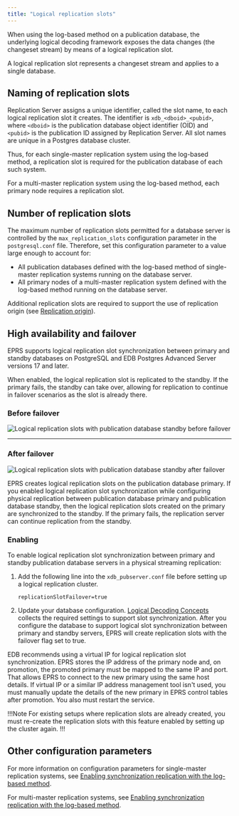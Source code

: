 ```yaml
---
title: "Logical replication slots"
---
```


When using the log-based method on a publication database, the underlying logical decoding framework exposes the data changes (the changeset stream) by means of a logical replication slot.

A logical replication slot represents a changeset stream and applies to a single database. 

## Naming of replication slots

Replication Server assigns a unique identifier, called the slot name, to each logical replication slot it creates. The identifier is  `xdb_<dboid>_<pubid>`, where `<dboid>` is the publication database object identifier (OID) and `<pubid>` is the publication ID assigned by Replication Server. All slot names are unique in a Postgres database cluster.

Thus, for each single-master replication system using the log-based method, a replication slot is required for the publication database of each such system.

For a multi-master replication system using the log-based method, each primary node requires a replication slot.

## Number of replication slots

The maximum number of replication slots permitted for a database server is controlled by the `max_replication_slots` configuration parameter in the `postgresql.conf` file. Therefore, set this configuration parameter to a value large enough to account for:
-  All publication databases defined with the log-based method of single-master replication systems running on the database server. 
-  All primary nodes of a multi-master replication system defined with the log-based method running on the database server. 

Additional replication slots are required to support the use of replication origin (see [Replication origin](04_replication_origin/#replication_origin)).

## High availability and failover

EPRS supports logical replication slot synchronization between primary and standby databases on PostgreSQL and EDB Postgres Advanced Server versions 17 and later. 

When enabled, the logical replication slot is replicated to the standby. If the primary fails, the standby can take over, allowing for replication to continue in failover scenarios as the slot is already there.

### Before failover 

![Logical replication slots with publication database standby before failover](/eprs/latest/images/eprs_logical_replication_600w.svg)

---

### After failover 

![Logical replication slots with publication database standby after failover](/eprs/latest/images/eprs_logical_replication_failover_600w.svg)

EPRS creates logical replication slots on the publication database primary. If you enabled logical replication slot synchronization while configuring physical replication between publication database primary and publication database standby, then the logical replication slots created on the primary are synchronized to the standby. If the primary fails, the replication server can continue replication from the standby.

### Enabling

To enable logical replication slot synchronization between primary and standby publication database servers in a physical streaming replication:

1. Add the following line into the `xdb_pubserver.conf` file before setting up a logical replication cluster.

   ```
   replicationSlotFailover=true
   ```

1.  Update your database configuration. [Logical Decoding Concepts](https://www.postgresql.org/docs/17/logicaldecoding-explanation.html#LOGICALDECODING-REPLICATION-SLOTS-SYNCHRONIZATION) collects the required settings to support slot synchronization. After you configure the database to support logical slot synchronization between primary and standby servers, EPRS will create replication slots with the failover flag set to true.

EDB recommends using a virtual IP for logical replication slot synchronization. EPRS stores the IP address of the primary node and, on promotion, the promoted primary must be mapped to the same IP and port. That allows EPRS to connect to the new primary using the same host details. If virtual IP or a similar IP address management tool isn't used, you must manually update the details of the new primary in EPRS control tables after promotion. You also must restart the service.

!!!Note
   For existing setups where replication slots are already created, you must re-create the replication slots with this feature enabled by setting up the cluster again.
!!!

## Other configuration parameters

For more information on configuration parameters for single-master replication systems, see [Enabling synchronization replication with the log-based method](../../../05_smr_operation/01_prerequisites/02_enable_sync_replication_with_log-based_method/#enable_sync_replication_with_log-based_method). 

For multi-master replication systems, see [Enabling synchronization replication with the log-based method](../../../06_mmr_operation/01_pre_steps/#enabling_sync_replication_log-based_method_mmr).
